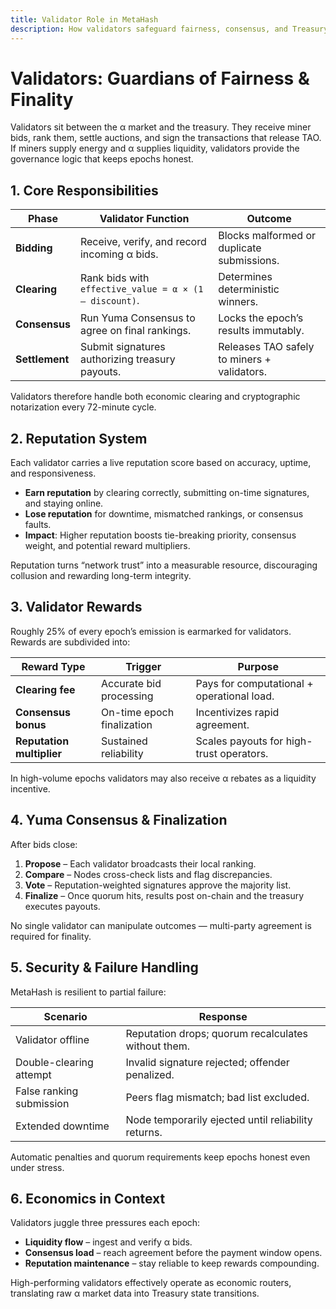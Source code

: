 ```yaml
---
title: Validator Role in MetaHash
description: How validators safeguard fairness, consensus, and Treasury integrity across every epoch.
---
```


# Validators: Guardians of Fairness & Finality

Validators sit between the α market and the treasury. They receive miner bids, rank them, settle auctions, and sign the transactions that release TAO. If miners supply energy and α supplies liquidity, validators provide the governance logic that keeps epochs honest.

## 1. Core Responsibilities

| Phase | Validator Function | Outcome |
| --- | --- | --- |
| **Bidding** | Receive, verify, and record incoming α bids. | Blocks malformed or duplicate submissions. |
| **Clearing** | Rank bids with `effective_value = α × (1 – discount)`. | Determines deterministic winners. |
| **Consensus** | Run Yuma Consensus to agree on final rankings. | Locks the epoch’s results immutably. |
| **Settlement** | Submit signatures authorizing treasury payouts. | Releases TAO safely to miners + validators. |

Validators therefore handle both economic clearing and cryptographic notarization every 72-minute cycle.

## 2. Reputation System

Each validator carries a live reputation score based on accuracy, uptime, and responsiveness.

- **Earn reputation** by clearing correctly, submitting on-time signatures, and staying online.
- **Lose reputation** for downtime, mismatched rankings, or consensus faults.
- **Impact**: Higher reputation boosts tie-breaking priority, consensus weight, and potential reward multipliers.

Reputation turns “network trust” into a measurable resource, discouraging collusion and rewarding long-term integrity.

## 3. Validator Rewards

Roughly 25% of every epoch’s emission is earmarked for validators. Rewards are subdivided into:

| Reward Type | Trigger | Purpose |
| --- | --- | --- |
| **Clearing fee** | Accurate bid processing | Pays for computational + operational load. |
| **Consensus bonus** | On-time epoch finalization | Incentivizes rapid agreement. |
| **Reputation multiplier** | Sustained reliability | Scales payouts for high-trust operators. |

In high-volume epochs validators may also receive α rebates as a liquidity incentive.

## 4. Yuma Consensus & Finalization

After bids close:

1. **Propose** – Each validator broadcasts their local ranking.
2. **Compare** – Nodes cross-check lists and flag discrepancies.
3. **Vote** – Reputation-weighted signatures approve the majority list.
4. **Finalize** – Once quorum hits, results post on-chain and the treasury executes payouts.

No single validator can manipulate outcomes — multi-party agreement is required for finality.

## 5. Security & Failure Handling

MetaHash is resilient to partial failure:

| Scenario | Response |
| --- | --- |
| Validator offline | Reputation drops; quorum recalculates without them. |
| Double-clearing attempt | Invalid signature rejected; offender penalized. |
| False ranking submission | Peers flag mismatch; bad list excluded. |
| Extended downtime | Node temporarily ejected until reliability returns. |

Automatic penalties and quorum requirements keep epochs honest even under stress.

## 6. Economics in Context

Validators juggle three pressures each epoch:

- **Liquidity flow** – ingest and verify α bids.
- **Consensus load** – reach agreement before the payment window opens.
- **Reputation maintenance** – stay reliable to keep rewards compounding.

High-performing validators effectively operate as economic routers, translating raw α market data into Treasury state transitions.
